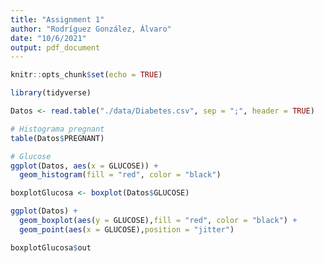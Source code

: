 ```yaml
---
title: "Assignment 1"
author: "Rodríguez González, Álvaro"
date: "10/6/2021"
output: pdf_document
---
```


```r
knitr::opts_chunk$set(echo = TRUE)
```

```r
library(tidyverse)
```

```r
Datos <- read.table("./data/Diabetes.csv", sep = ";", header = TRUE)
```



```r
# Histograma pregnant
table(Datos$PREGNANT)
```


```r
# Glucose
ggplot(Datos, aes(x = GLUCOSE)) + 
  geom_histogram(fill = "red", color = "black")

boxplotGlucosa <- boxplot(Datos$GLUCOSE)

ggplot(Datos) + 
  geom_boxplot(aes(y = GLUCOSE),fill = "red", color = "black") + 
  geom_point(aes(x = GLUCOSE),position = "jitter")

boxplotGlucosa$out
```




